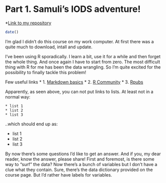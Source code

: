 
# Part 1. Samuli's IODS adventure!

*[Link to my repository](https://github.com/sampotarmo/IODS-project)

```r
date()
```

I'm glad I didn't do this course on my work computer. At first there was a quite much to download, intall and update.

I've been using R sporadically. I learn a bit, use it for a while and then forget the whole thing. And once again I have to start from zero. The most difficult thing with R for me has been the data wrangling. So I'm quite excited for the possibility to finally tackle this problem!

Few useful links
* 1. [Markdown basics](https://rmarkdown.rstudio.com/lesson-1.html)
* 2. [R Community](https://www.r-statistics.com/tag/r-community/)
* 3. [Rpubs](https://rpubs.com/)

Apparently, as seen above, you can not put links to lists. At least not in a normal way:

`* list 1` \
`* list 2` \
`* list 3`

..which should end up as:

* list 1
* list 2
* list 3

By now there's some questions I'd like to get an answer. And if you, my dear reader, know the answer, please share! First and foremost, is there some way to "surf" the data? Now there's a bunch of variables but I don't have a clue what they contain. Sure, there's the data dictionary provided on the course page. But I'd rather have labels for variables.